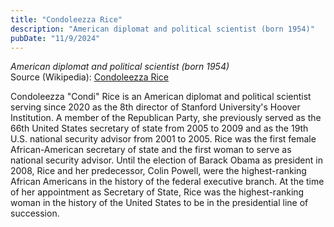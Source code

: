 ```yaml
---
title: "Condoleezza Rice"
description: "American diplomat and political scientist (born 1954)"
pubDate: "11/9/2024"
---
```


*American diplomat and political scientist (born 1954)*  
Source (Wikipedia): [Condoleezza Rice][1]

Condoleezza "Condi" Rice is an American diplomat and political scientist serving since 2020 as the 8th director of Stanford University's Hoover Institution. A member of the Republican Party, she previously served as the 66th United States secretary of state from 2005 to 2009 and as the 19th U.S. national security advisor from 2001 to 2005. Rice was the first female African-American secretary of state and the first woman to serve as national security advisor. Until the election of Barack Obama as president in 2008, Rice and her predecessor, Colin Powell, were the highest-ranking African Americans in the history of the federal executive branch. At the time of her appointment as Secretary of State, Rice was the highest-ranking woman in the history of the United States to be in the presidential line of succession.

[1]: https://en.wikipedia.org/wiki/Condoleezza_Rice
